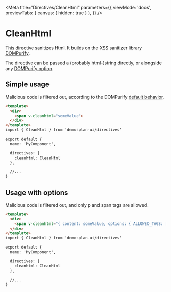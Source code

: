 
<Meta
    title="Directives/CleanHtml"
    parameters={{
        viewMode: 'docs',
        previewTabs: {
            canvas: {
                hidden: true
            }
        },
    }} />

# CleanHtml

This directive sanitizes Html. It builds on the XSS sanitizer library [DOMPurify](https://github.com/cure53/DOMPurify).

The directive can be passed a (probably html-)string directly, or alongside any [DOMPurify option](https://github.com/cure53/DOMPurify#can-i-configure-dompurify).

## Simple usage

Malicious code is filtered out, according to the DOMPurify [default behavior](https://github.com/cure53/DOMPurify#some-purification-samples-please).

```html
<template>
  <div>
    <span v-cleanhtml="someValue">
  </div>
</template>
import { CleanHtml } from 'demosplan-ui/directives'

export default {
  name: 'MyComponent',

  directives: {
    cleanhtml: CleanHtml
  },

  //...
}
```

## Usage with options

Malicious code is filtered out, and only p and span tags are allowed.

```html
<template>
  <div>
    <span v-cleanhtml="{ content: someValue, options: { ALLOWED_TAGS: ['p', 'span'] }">
  </div>
</template>
import { CleanHtml } from 'demosplan-ui/directives'

export default {
  name: 'MyComponent',

  directives: {
    cleanhtml: CleanHtml
  },

  //...
}
```
